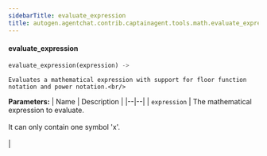 ```yaml
---
sidebarTitle: evaluate_expression
title: autogen.agentchat.contrib.captainagent.tools.math.evaluate_expression.evaluate_expression
---
```


<code class="doc-symbol doc-symbol-heading doc-symbol-function"></code>
#### evaluate_expression

```python
evaluate_expression(expression) -> 
```

    Evaluates a mathematical expression with support for floor function notation and power notation.<br/>

<b>Parameters:</b>
| Name | Description |
|--|--|
| `expression` | The mathematical expression to evaluate.<br/><br/>It can only contain one symbol 'x'.<br/><br/> |

<br />